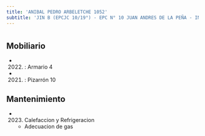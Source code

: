 ```yaml
---
title: 'ANIBAL PEDRO ARBELETCHE 1052'
subtitle: 'JIN B (EPCJC 10/19°) - EPC N° 10 JUAN ANDRES DE LA PEÑA - INST. DE ENSEÑANZA SUPERIOR EN LENGUAS VIVAS JUAN RAMÓN FERNÁNDEZ (ANEXO)'
---
```


#


## Mobiliario

*  (2022) : Armario 4 

*  (2021) : Pizarrón 10 





## Mantenimiento

*  (2023) Calefaccion y Refrigeracion 
    + Adecuacion de gas




